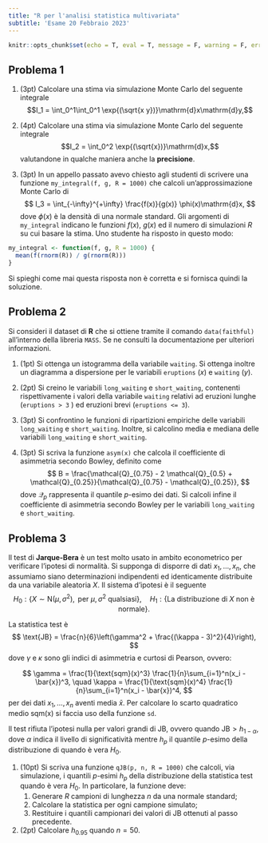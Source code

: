 ```yaml
---
title: "R per l'analisi statistica multivariata"
subtitle: 'Esame 20 Febbraio 2023'
---
```


```r
knitr::opts_chunk$set(echo = T, eval = T, message = F, warning = F, error = F, comment = NA, cache = F, include = T, R.options = list(width = 220))
```

## Problema 1

1.  (3pt) Calcolare una stima via simulazione Monte Carlo del seguente integrale $$I_1 = \int_0^1\int_0^1 \exp{(\sqrt{x y})}\mathrm{d}x\mathrm{d}y,$$

2.  (4pt) Calcolare una stima via simulazione Monte Carlo del seguente integrale $$I_2 = \int_0^2 \exp{(\sqrt{x})}\mathrm{d}x,$$ valutandone in qualche maniera anche la **precisione**.

3.  (3pt) In un appello passato avevo chiesto agli studenti di scrivere una funzione `my_integral(f, g, R = 1000)` che calcoli un'approssimazione Monte Carlo di $$
    I_3 = \int_{-\infty}^{+\infty} \frac{f(x)}{g(x)} \phi(x)\mathrm{d}x,
    $$ dove $\phi(x)$ è la densità di una normale standard. Gli argomenti di `my_integral` indicano le funzioni $f(x)$, $g(x)$ ed il numero di simulazioni $R$ su cui basare la stima. Uno studente ha risposto in questo modo:

```r
my_integral <- function(f, g, R = 1000) {
  mean(f(rnorm(R)) / g(rnorm(R)))
}
```

Si spieghi come mai questa risposta non è corretta e si fornisca quindi la soluzione.

## Problema 2

Si consideri il dataset di **R** che si ottiene tramite il comando `data(faithful)` all'interno della libreria `MASS`. Se ne consulti la documentazione per ulteriori informazioni.

1.  (1pt) Si ottenga un istogramma della variabile `waiting`. Si ottenga inoltre un diagramma a dispersione per le variabili `eruptions` ($x$) e `waiting` ($y$).

2.  (2pt) Si creino le variabili `long_waiting` e `short_waiting`, contenenti rispettivamente i valori della variabile `waiting` relativi ad eruzioni lunghe (`eruptions > 3` ) ed eruzioni brevi (`eruptions <= 3`).

3.  (3pt) Si confrontino le funzioni di ripartizioni empiriche delle variabili `long_waiting` e `short_waiting`. Inoltre, si calcolino media e mediana delle variabili `long_waiting` e `short_waiting`.

4.  (3pt) Si scriva la funzione `asym(x)` che calcola il coefficiente di asimmetria secondo Bowley, definito come $$
    B = \frac{\mathcal{Q}_{0.75} - 2 \mathcal{Q}_{0.5} + \mathcal{Q}_{0.25}}{\mathcal{Q}_{0.75} - \mathcal{Q}_{0.25}},
    $$ dove $\mathcal{Q}_p$ rappresenta il quantile $p$-esimo dei dati. Si calcoli infine il coefficiente di asimmetria secondo Bowley per le variabili `long_waiting` e `short_waiting`.

## Problema 3

Il test di **Jarque-Bera** è un test molto usato in ambito econometrico per verificare l'ipotesi di normalità. Si supponga di disporre di dati $x_1,\dots,x_n$, che assumiamo siano determinazioni indipendenti ed identicamente distribuite da una variabile aleatoria $X$. Il sistema d'ipotesi è il seguente $$
H_0 : \{X \sim \text{N}(\mu, \sigma^2), \text{ per } \mu, \sigma^2 \text{ qualsiasi} \}, \quad H_1: \{\text{La distribuzione di } X \text{ non è normale}\}.
$$

La statistica test è $$
\text{JB} = \frac{n}{6}\left(\gamma^2 + \frac{(\kappa - 3)^2}{4}\right),
$$ dove $\gamma$ e $\kappa$ sono gli indici di asimmetria e curtosi di Pearson, ovvero:

$$
\gamma = \frac{1}{\text{sqm}(x)^3} \frac{1}{n}\sum_{i=1}^n(x_i - \bar{x})^3, \quad \kappa = \frac{1}{\text{sqm}(x)^4} \frac{1}{n}\sum_{i=1}^n(x_i - \bar{x})^4,
$$ per dei dati $x_1,\dots,x_n$ aventi media $\bar{x}$. Per calcolare lo scarto quadratico medio $\text{sqm(x)}$ si faccia uso della funzione `sd`.

Il test rifiuta l'ipotesi nulla per valori grandi di JB, ovvero quando $\text{JB} > h_{1-\alpha}$, dove $\alpha$ indica il livello di significatività mentre $h_p$ il quantile $p$-esimo della distribuzione di \text{JB} quando è vera $H_0$.

1.  (10pt) Si scriva una funzione `qJB(p, n, R = 1000)` che calcoli, via simulazione, i quantili $p$-esimi $h_p$ della distribuzione della statistica test quando è vera $H_0$. In particolare, la funzione deve:
    1.  Generare $R$ campioni di lunghezza $n$ da una normale standard;
    2.  Calcolare la statistica \text{JB} per ogni campione simulato;
    3.  Restituire i quantili campionari dei valori di JB ottenuti al passo precedente.
2.  (2pt) Calcolare $h_{0.95}$ quando $n = 50$.
